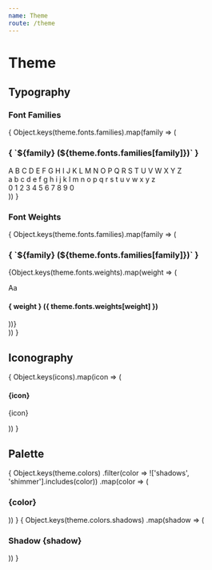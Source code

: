 ```yaml
---
name: Theme
route: /theme
---
```



# Theme

## Typography

### Font Families

<div style={{ display: 'flex', flexDirection: 'column' }}>
  {
    Object.keys(theme.fonts.families).map(family => (
      <div key={family} style={{ padding: '1em 2em' }}>
        <h3 style={{ textTransform: 'capitalize' }}>{ `${family} (${theme.fonts.families[family]})` }</h3>
        <div style={{ fontFamily: theme.fonts.families[family], fontSize: '2rem' }}>
          A B C D E F G H I J K L M N O P Q R S T U V W X Y Z
          <br/>
          a b c d e f g h i j k l m n o p q r s t u v w x y z
          <br/>
          0 1 2 3 4 5 6 7 8 9 0
        </div>
      </div>
    ))
  }
</div>

### Font Weights

<div style={{ display: 'flex', flexDirection: 'column' }}>
  {
    Object.keys(theme.fonts.families).map(family => (
      <div key={family} style={{ padding: '1em 2em' }}>
        <h3 style={{ textTransform: 'capitalize' }}>{ `${family} (${theme.fonts.families[family]})` }</h3>
        <div style={{ display: 'flex', flexWrap: 'wrap' }}>
          {Object.keys(theme.fonts.weights).map(weight => (
            <div key={`${family}-${weight}`} style={{ margin: '0 1em 2em', borderRadius: '2px', border: `1px solid ${theme.colors.silver}` }}>
              <p style={{ padding: '1rem 3rem', margin: 0, fontFamily: theme.fonts.families[family], fontWeight: theme.fonts.weights[weight], fontSize: '4rem', borderBottom: `1px solid ${theme.colors.silver}` }}>
                Aa
              </p>
              <h4 style={{ margin: 0, padding: '1em 2em', textTransform: 'capitalize' }}>{ weight } ({ theme.fonts.weights[weight] })</h4>
            </div>
          ))}
        </div>
      </div>
    ))
  }
</div>

## Iconography

<div style={{ display: 'flex', flexWrap: 'wrap', justifyContent: 'center' }}>
  {
    Object.keys(icons).map(icon => (
      <div key={icon} style={{ display: 'flex', flexDirection: 'column', margin: '0 1em 2em', borderRadius: '2px', border: `1px solid ${theme.colors.silver}` }}>
        <div style={{ display: 'flex', justifyContent: 'center', padding: '4em', borderBottom: `1px solid ${theme.colors.silver}` }}>
          <Icon children={icon} size={2} />
        </div>
        <div style={{ padding: '1em' }}>
        <h4 style={{ margin: 0, textTransform: 'capitalize' }}>{icon}</h4>
        <p style={{ margin: 0, }}>{icon}</p>
        </div>
      </div>
    ))
  }
</div>

## Palette

<div style={{ display: 'flex', flexWrap: 'wrap', justifyContent: 'center' }}>
  {
    Object.keys(theme.colors)
      .filter(color => !['shadows', 'shimmer'].includes(color))
      .map(color => (
        <div key={`color-${color}`} style={{ padding: '1em' }}>
          <h3 style={{ textTransform: 'capitalize' }}>{color}</h3>
          <div style={{ position: 'relative' }}>
            <div style={{
              position: 'absolute',
              width: '100%',
              height: '71%',
              zIndex: 3,
              borderTopLeftRadius: '2px',
              borderTopRightRadius: '2px',
              borderBottom: '1px solid rgb(218, 218, 218)',
              background: `linear-gradient(${theme.colors[color]}, ${theme.colors[color]}), url(data:image/png;base64,iVBORw0KGgoAAAANSUhEUgAAAAoAAAAKCAYAAACNMs+9AAAAHUlEQVQYlWP4\/\/+/FDpmYGDAxENBITZBHJoHvUIADH2fk0qoJh0AAAAASUVORK5CYII=), linear-gradient(rgba(255, 255, 255), rgba(255, 255, 255))`
            }}></div>
            <ChromePicker color={theme.colors[color]} />
          </div>
        </div>
      ))
  }
  {
    Object.keys(theme.colors.shadows)
      .map(shadow => (
        <div key={`shadow-${shadow}`} style={{ padding: '1em' }}>
          <h3 style={{ textTransform: 'capitalize' }}>Shadow {shadow}</h3>
          <div style={{ position: 'relative' }}>
            <div style={{
              position: 'absolute',
              width: '100%',
              height: '71%',
              zIndex: 3,
              borderTopLeftRadius: '2px',
              borderTopRightRadius: '2px',
              borderBottom: '1px solid rgb(218, 218, 218)',
              background: `linear-gradient(${theme.colors.shadows[shadow]}, ${theme.colors.shadows[shadow]}), url(data:image/png;base64,iVBORw0KGgoAAAANSUhEUgAAAAoAAAAKCAYAAACNMs+9AAAAHUlEQVQYlWP4\/\/+/FDpmYGDAxENBITZBHJoHvUIADH2fk0qoJh0AAAAASUVORK5CYII=), linear-gradient(rgba(255, 255, 255), rgba(255, 255, 255))`
            }}></div>
            <ChromePicker color={theme.colors.shadows[shadow]} />
          </div>
        </div>
      ))
  }
</div>
